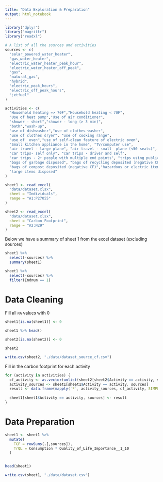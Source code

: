 ```yaml
---
title: "Data Exploration & Preparation"
output: html_notebook
---
```


```r
library("dplyr")
library("magrittr")
library("readxl")
```

```r
# A list of all the sources and activities
sources <- c(
  "solar_powered_water_heater",
  "gas_water_heater",
  "electric_water_heater_peak_hour",
  "electric_water_heater_off_peak",
  "gas",
  "natural_gas",
  "hybrid",
  "electric_peak_hours",
  "electric_off_peak_hours",
  "jetfuel"
)

activities <- c(
  "Household heating => 70F","Household heating < 70F",
  "Use of heat pump","Use of air conditioner",
  "shower - short","shower - long (> 3 min)",
  "bath","wash-up",
  "use of dishwasher","use of clothes washer",
  "use of clothes dryer", "use of cooking range",
  "use of  oven","use of self-clean feature of electric oven",
  "Small kitchen appliance in the home", "TV/computer use",
  "air travel - large plane", "air travel - small  plane (<50 seats)",
  "car trips- self only", "car trips - driver and self",
  "car trips - 2+ people with multiple end points", "trips using public ground transportation",
  "bags of garbage disposed", "bags of recycling deposited (negative CF)",
  "bags of compost deposited (negative CF)","hazardous or electric items disposed",
  "large items disposed"
)
```

```r
sheet1 <- read_excel(
  "data/dataset.xlsx",
  sheet = "Individuals",
  range = "A1:P27055"
)

sheet2 <- read_excel(
  "data/dataset.xlsx",
  sheet = "Carbon Footprint",
  range = "A2:N29"
)
```

Below we have a summary of sheet 1 from the excel dataset (excluding sources)

```r
sheet1 %>%
  select(-sources) %>%
  summary(sheet1)
```


```r
sheet1 %>%
  select(-sources) %>%
  filter(Indnum == 1)
```

# Data Cleaning

Fill all `NA` values with 0

```r
sheet1[is.na(sheet1)] <- 0 

sheet1 %>% head()
```

```r
sheet2[is.na(sheet2)] <- 0 

sheet2
```


```r
write.csv(sheet2, "./data/dataset_source_cf.csv")
```


Fill in the carbon footprint for each activity

```r
for (activity in activities) {
  cf_activity <- as.vector(unlist(sheet2[sheet2$Activity == activity, sources]))
  activity_sources <- sheet1[sheet1$Activity == activity, sources]
  result <- data.frame(mapply(`*`, activity_sources, cf_activity, SIMPLIFY = F)) 
  
  sheet1[sheet1$Activity == activity, sources] <- result
}
```

# Data Preparation

```r
sheet1 <- sheet1 %>%
  mutate(
    TCF = rowSums(.[,sources]),
    TrQL = Consumption * Quality_of_Life_Importance__1_10
  )
  
```


```r
head(sheet1)
```


```r
write.csv(sheet1, "./data/dataset.csv")
```
